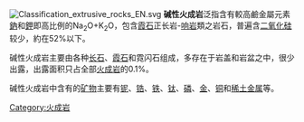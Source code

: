 {{unreferenced|time=2017-03-12T17:12:20+00:00}}
[[File:Classification_extrusive_rocks_EN.svg|thumb]]
'''碱性火成岩'''泛指含有較高鹼金屬元素[[鈉|鈉]]和[[鉀|鉀]]即高比例的Na<sub>2</sub>O+K<sub>2</sub>O，包含[[霞石|霞石]]正长岩-[[响岩|响岩]]類之岩石，普遍含[[二氧化硅|二氧化硅]]较少，約在52%以下。

碱性火成岩主要由各种[[长石|长石]]、[[霞石|霞石]]和霓闪石组成，多存在于岩盖和岩盆之中，很少出露，出露面积只占全部[[火成岩|火成岩]]的0.1%。

碱性火成岩中含有的[[矿物|矿物]]主要有[[铌|铌]]、[[锆|锆]]、[[铁|铁]]、[[钛|钛]]、[[磷|磷]]、[[金|金]]、[[铜|铜]]和[[稀土金属|稀土金属]]等。

{{Igneous rocks}}
{{岩石小作品}}
[[Category:火成岩|Category:火成岩]]